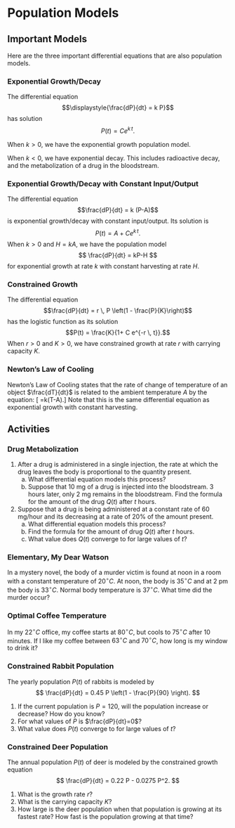 # Population Models

## Important Models


Here are the three important differential equations that are also population models.


### Exponential Growth/Decay
The differential equation
$$\displaystyle{\frac{dP}{dt} = k P}$$
has solution
$$\displaystyle{P(t) = C e^{k \, t}}.$$

When $k>0$, we have the exponential growth population model.

When $k < 0$, we have exponential decay. This includes radioactive decay, and the metabolization of a drug in the bloodstream.

### Exponential Growth/Decay with Constant Input/Output
The differential equation
$$\frac{dP}{dt} = k (P-A)$$
is exponential growth/decay with constant input/output.  Its solution is 
$$P(t) = A + C e^{k \, t}.$$ 
When $k >0$ and $H =kA$, we have the population model 
$$
\frac{dP}{dt} = kP-H
$$
for exponential growth at rate $k$ with constant harvesting at rate $H$.

### Constrained Growth
The differential equation
$$\frac{dP}{dt} = r \, P \left(1 - \frac{P}{K}\right)$$ 
has the logistic function as its solution
$$P(t) = \frac{K}{1+ C e^{-r \, t}}.$$
When $r>0$ and $K>0$, we have constrained growth at rate $r$ with carrying capacity $K$.

### Newton's Law of Cooling

Newton's Law of Cooling states that the rate of change of temperature of an object $\frac{dT}{dt}$ is related to the ambient temperature $A$ by the equation:
\[ \frac{dT}{dt}=k(T-A).\]
Note that this is the same differential equation as exponential growth with constant harvesting. 

## Activities


### Drug Metabolization

1. After a drug is administered in a single injection, the rate at which the drug leaves the body is proportional to the quantity present.
    a. What differential equation models this process?
    a. Suppose that 10 mg of a drug is injected into the bloodstream. 3 hours later, only 2 mg remains in the bloodstream. Find the formula for the amount of the drug $Q(t)$ after $t$ hours.

2. Suppose that  a drug is being administered at a constant rate of 60 mg/hour and its decreasing at a rate of 20% of the amount present.
    a. What differential equation models this process?
    a. Find the formula for the amount of drug $Q(t)$ after $t$ hours.
    a. What value does $Q(t)$ converge to for large values of $t$?

### Elementary, My Dear Watson

In a mystery novel, the body of a murder victim is found at noon in a room with a constant temperature of $20^\circ C$. At noon, the body is $35^\circ C$ and at 2 pm the body is $33^\circ C$. Normal body temperature is $37^\circ C$. What time did the murder occur?

### Optimal Coffee Temperature

In my $22^\circ C$ office, my coffee starts at $80^\circ C$, but cools to $75^\circ C$ after 10 minutes. If I like my coffee between $63^\circ C$ and $70^\circ C$, how long is my window to drink it?

### Constrained Rabbit Population

The yearly population $P(t)$ of rabbits is modeled by 
$$
\frac{dP}{dt} = 0.45 P  \left(1 - \frac{P}{90} \right).
$$

1. If the current population is $P=120$, will the population increase or decrease?  How do you know?
2. For what values of $P$ is $\frac{dP}{dt}=0$?
3. What value does  $P(t)$ converge to for large values of $t$?


### Constrained Deer Population

The annual population $P(t)$ of deer is modeled by the constrained growth equation
$$
\frac{dP}{dt} = 0.22 P - 0.0275 P^2.
$$

1. What is the growth rate $r$? 
2. What is the carrying capacity $K$?
3. How large is the deer population when that population is growing  at its fastest rate? How fast is the population growing at that time?
